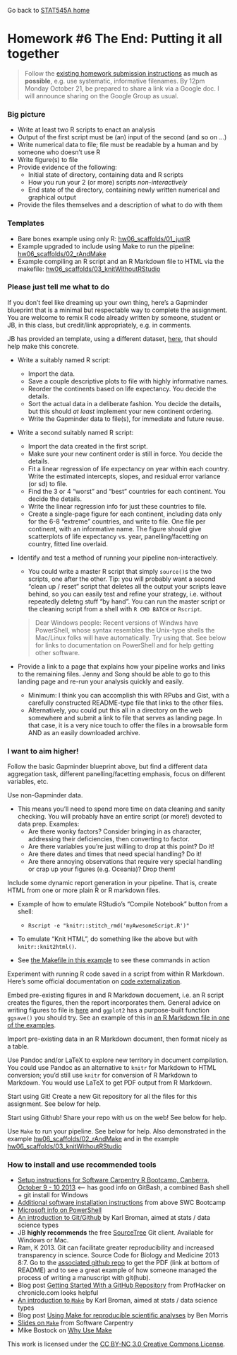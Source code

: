 Go back to [STAT545A home](current.html)

Homework #6 The End: Putting it all together 
========================================================

> Follow the [existing homework submission instructions](hw00_instructions.html) __as much as possible__, e.g. use systematic, informative filenames. By 12pm Monday October 21, be prepared to share a link via a Google doc. I will announce sharing on the Google Group as usual.

### Big picture

  * Write at least two R scripts to enact an analysis
  * Output of the first script must be (an) input of the second (and so on ...)
  * Write numerical data to file; file must be readable by a human and by someone who doesn't use R
  * Write figure(s) to file
  * Provide evidence of the following:
    - Initial state of directory, containing data and R scripts
    - How you run your 2 (or more) scripts *non-interactively*
    - End state of the directory, containing newly written numerical and graphical output
  * Provide the files themselves and a description of what to do with them
  
### Templates

  * Bare bones example using only R: [hw06_scaffolds/01_justR](https://github.com/jennybc/STAT545A/tree/master/hw06_scaffolds/01_justR)
  * Example upgraded to include using Make to run the pipeline: [hw06_scaffolds/02_rAndMake](https://github.com/jennybc/STAT545A/tree/master/hw06_scaffolds/02_rAndMake)
  * Example compiling an R script and an R Markdown file to HTML via the makefile: [hw06_scaffolds/03_knitWithoutRStudio](https://github.com/jennybc/STAT545A/tree/master/hw06_scaffolds/03_knitWithoutRStudio)

### Please just tell me what to do

If you don't feel like dreaming up your own thing, here's a Gapminder blueprint that is a minimal but respectable way to complete the assignment. You are welcome to remix R code already written by someone, student or JB, in this class, but credit/link appropriately, e.g. in comments. 

JB has provided an template, using a different dataset, [here](https://github.com/jennybc/STAT545A/tree/master/hw06_scaffolds/01_justR), that should help make this concrete.

  * Write a suitably named R script:  
  
    - Import the data.  
    - Save a couple descriptive plots to file with highly informative names.  
    - Reorder the continents based on life expectancy. You decide the details.  
    - Sort the actual data in a deliberate fashion. You decide the details, but this should *at least* implement your new continent ordering.  
    - Write the Gapminder data to file(s), for immediate and future reuse.  
    
  * Write a second suitably named R script:
  
    - Import the data created in the first script.  
    - Make sure your new continent order is still in force. You decide the details.  
    - Fit a linear regression of life expectancy on year within each country. Write the estimated intercepts, slopes, and residual error variance (or sd) to file.  
    - Find the 3 or 4 "worst" and "best" countries for each continent. You decide the details.  
    - Write the linear regression info for just these countries to file.  
    - Create a single-page figure for each continent, including data only for the 6-8 "extreme" countries, and write to file. One file per continent, with an informative name. The figure should give scatterplots of life expectancy vs. year, panelling/facetting on country, fitted line overlaid.  
    
  * Identify and test a method of running your pipeline non-interactively.
  
    - You could write a master R script that simply `source()`s the two scripts, one after the other. Tip: you will probably want a second "clean up / reset" script that deletes all the output your scripts leave behind, so you can easily test and refine your strategy, i.e. without repeatedly  deletng stuff "by hand". You can run the master script or the cleaning script from a shell with `R CMD BATCH` or `Rscript`.

    > Dear Windows people: Recent versions of Windws have PowerShell, whose syntax resembles the Unix-type shells the Mac/Linux folks will have automatically. Try using that. See below for links to documentation on PowerShell and for help getting other software.
    
  * Provide a link to a page that explains how your pipeline works and links to the remaining files. Jenny and Song should be able to go to this landing page and re-run your analysis quickly and easily.
  
    - Minimum: I think you can accomplish this with RPubs and Gist, with a carefully constructed README-type file that links to the other files.
    - Alternatively, you could put this all in a directory on the web somewhere and submit a link to file that serves as landing page. In that case, it is a very nice touch to offer the files in a browsable form AND as an easily downloaded archive.

### I want to aim higher!

Follow the basic Gapminder blueprint above, but find a different data aggregation task, different panelling/facetting emphasis, focus on different variables, etc.

Use non-Gapminder data.

  * This means you'll need to spend more time on data cleaning and sanity checking. You will probably have an entire script (or more!) devoted to data prep. Examples:
    - Are there wonky factors? Consider bringing in as character, addressing their deficiencies, then converting to factor.
    - Are there variables you're just willing to drop at this point? Do it!
    - Are there dates and times that need special handling? Do it!
    - Are there annoying observations that require very special handling or crap up your figures (e.g. Oceania)? Drop them!
    
Include some dynamic report generation in your pipeline. That is, create HTML from one or more plain R or R markdown files.

  * Example of how to emulate RStudio's "Compile Notebook" button from a shell:
  
    - `Rscript -e "knitr::stitch_rmd('myAwesomeScript.R')"`
    
  * To emulate "Knit HTML", do something like the above but with `knitr::knit2html()`.
  
  * See [the Makefile in this example](https://github.com/jennybc/STAT545A/blob/master/hw06_scaffolds/03_knitWithoutRStudio/Makefile) to see these commands in action

Experiment with running R code saved in a script from within R Markdown. Here's some official documentation on [code externalization](http://yihui.name/knitr/demo/externalization/).

Embed pre-existing figures in and R Markdown docuement, i.e. an R script creates the figures, then the report incorporates them. General advice on writing figures to file is [here](topic12_writeFigureToFile.html) and `ggplot2` has a purpose-built function `ggsave()` you should try. See an example of this in [an R Markdown file in one of the examples](https://github.com/jennybc/STAT545A/blob/master/hw06_scaffolds/03_knitWithoutRStudio/03_doStuff.Rmd).

Import pre-existing data in an R Markdown document, then format nicely as a table.

Use Pandoc and/or LaTeX to explore new territory in document compilation. You could use Pandoc as an alternative to `knitr` for Markdown to HTML conversion; you'd still use `knitr` for conversion of R Markdown to Markdown. You would use LaTeX to get PDF output from R Markdown.

Start using Git! Create a new Git repository for all the files for this assignment. See below for help.

Start using Github! Share your repo with us on the web! See below for help.

Use `Make` to run your pipeline. See below for help. Also demonstrated in the example [hw06_scaffolds/02_rAndMake](https://github.com/jennybc/STAT545A/tree/master/hw06_scaffolds/02_rAndMake) and in the example [hw06_scaffolds/03_knitWithoutRStudio](https://github.com/jennybc/STAT545A/tree/master/hw06_scaffolds/03_knitWithoutRStudio)

### How to install and use recommended tools

  * [Setup instructions for Software Carpentry R Bootcamp, Canberra, October 9 - 10 2013](http://swcarpentry.github.io/2013-10-09-canberra/lessons/setup.html) <-- has good info on GitBash, a combined Bash shell + git install for Windows
  * [Additional software installation instructions](https://github.com/swcarpentry/2013-10-09-canberra/blob/master/additional_software.md) from above SWC Bootcamp
  * [Microsoft info on PowerShell](http://technet.microsoft.com/en-us/library/hh848793)
  * [An introduction to Git/Github](http://kbroman.github.io/github_tutorial/) by Karl Broman, aimed at stats / data science types
  * JB __highly recommends__ the free [SourceTree](http://www.sourcetreeapp.com) Git client. Available for Windows or Mac.
  * Ram, K 2013. Git can facilitate greater reproducibility and increased transparency in science. Source Code for Biology and Medicine 2013 8:7. Go to the [associated github repo](https://github.com/karthikram/smb_git) to get the PDF (link at bottom of README) and to see a great example of how someone managed the process of writing a manuscript with git(hub).
  * Blog post [Getting Started With a GitHub Repository](http://chronicle.com/blogs/profhacker/getting-started-with-a-github-repository) from ProfHacker on chronicle.com looks helpful
  * [An introduction to `Make`](http://kbroman.github.io/minimal_make/) by Karl Broman, aimed at stats / data science types  
  * Blog post [Using Make for reproducible scientific analyses](http://www.bendmorris.com/2013/09/using-make-for-reproducible-scientific.html) by Ben Morris
  * [Slides on `Make`](http://software-carpentry.org/v4/make/index.html) from Software Carpentry
  * Mike Bostock on [Why Use Make](http://bost.ocks.org/mike/make/)
  
<div class="footer">
This work is licensed under the  <a href="http://creativecommons.org/licenses/by-nc/3.0/">CC BY-NC 3.0 Creative Commons License</a>.
</div>